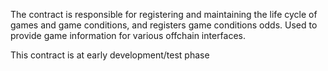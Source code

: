 
<PageHeadline
  title="HostCore (Live betting)"
  subTitle="A Register Engine for the betting"
/>

The contract is responsible for registering and maintaining the life cycle of games and game conditions, 
and registers game conditions odds. Used to provide game information for various offchain interfaces.

<Callout type="warning">
  This contract is at early development/test phase
</Callout>